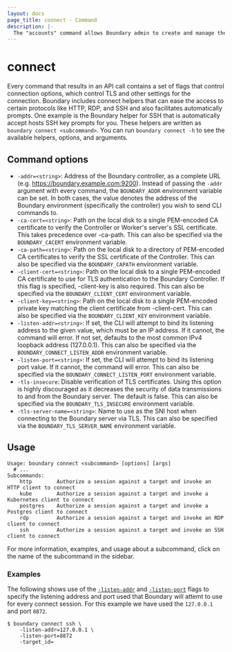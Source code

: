 ```yaml
---
layout: docs
page_title: connect - Command
description: |-
  The "accounts" command allows Boundary admin to create and manage the account resources.
---
```

# connect

Every command that results in an API call contains a set of flags that control connection options, which
control TLS and other settings for the connection. Boundary includes connect helpers that can ease the access
to certain protocols like HTTP, RDP, and SSH and also facilitates automatically prompts. One example is
the Boundary helper for SSH that is automatically accept hosts SSH key prompts for you.
These helpers are written as `boundary connect <subcommand>`.
You can run `boundary connect -h` to see the available helpers, options, and arguments.

## Command options

-  `-addr=<string>`: Address of the Boundary controller, as a complete URL (e.g.
      https://boundary.example.com:9200). Instead of passing the `-addr` argument with every command,
      the `BOUNDARY_ADDR` environment variable can be set. In both cases, the value denotes the address
      of the Boundary environment (specifically the controller) you wish to send CLI commands to.
-  `-ca-cert=<string>`: Path on the local disk to a single PEM-encoded CA certificate to
      verify the Controller or Worker's server's SSL certificate. This
      takes precedence over -ca-path. This can also be specified via the
      `BOUNDARY_CACERT` environment variable.
-  `-ca-path=<string>`: Path on the local disk to a directory of PEM-encoded CA certificates to
      verify the SSL certificate of the Controller. This can also be specified
      via the `BOUNDARY_CAPATH` environment variable.
-  `-client-cert=<string>`: Path on the local disk to a single PEM-encoded CA certificate to use
      for TLS authentication to the Boundary Controller. If this flag is
      specified, -client-key is also required. This can also be specified via
      the `BOUNDARY_CLIENT_CERT` environment variable.
-  `-client-key=<string>`: Path on the local disk to a single PEM-encoded private key matching the
      client certificate from -client-cert. This can also be specified via the
      `BOUNDARY_CLIENT_KEY` environment variable.
-  `-listen-addr=<string>`: If set, the CLI will attempt to bind its listening address to the given
      value, which must be an IP address. If it cannot, the command will error. If not set, defaults
      to the most common IPv4 loopback address (127.0.0.1). This can also be specified via the
      `BOUNDARY_CONNECT_LISTEN_ADDR` environment variable.
-  `-listen-port=<string>`: If set, the CLI will attempt to bind its listening port
      value. If it cannot, the command will error. This can also be specified via the
     `BOUNDARY_CONNECT_LISTEN_PORT` environment variable.
- `-tls-insecure`: Disable verification of TLS certificates. Using this option is highly
      discouraged as it decreases the security of data transmissions to
      and from the Boundary server. The default is false. This can also be
      specified via the `BOUNDARY_TLS_INSECURE` environment variable.
-  `-tls-server-name=<string>`: Name to use as the SNI host when connecting to the Boundary server
      via TLS. This can also be specified via the `BOUNDARY_TLS_SERVER_NAME`
      environment variable.

## Usage

```text
Usage: boundary connect <subcommand> [options] [args]
  # ...
Subcommands:
    http        Authorize a session against a target and invoke an HTTP client to connect
    kube        Authorize a session against a target and invoke a Kubernetes client to connect
    postgres    Authorize a session against a target and invoke a Postgres client to connect
    rdp         Authorize a session against a target and invoke an RDP client to connect
    ssh         Authorize a session against a target and invoke an SSH client to connect
```
For more information, examples, and usage about a subcommand, click on the name of the subcommand in the sidebar.

### Examples

The following shows use of the [`-listen-addr`](/boundary/docs/api-clients/commands/connect#-listen-port) and [`-listen-port`](/boundary/docs/api-clients/commands/connect#-listen-addr) flags to specify the listening address and port used that Boundary will attemt to use for every connect session. For this example we have used the `127.0.0.1` and port `8872`.
```shell-session
$ boundary connect ssh \
    -listen-addr=127.0.0.1 \
    -listen-port=8872
    -target_id=
```
